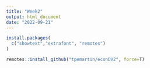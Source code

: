```yaml
---
title: "Week2"
output: html_document
date: "2022-09-21"
---
```

```r
install.packages(
  c("showtext","extrafont", "remotes")
)
```
```r
remotes::install_github("tpemartin/econDV2", force=T)
```

